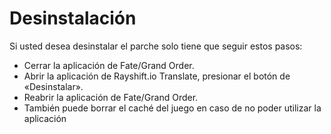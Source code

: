 # Desinstalación
Si usted desea desinstalar el parche solo tiene que seguir estos pasos:
* Cerrar la aplicación de Fate/Grand Order.
* Abrir la aplicación de Rayshift.io Translate, presionar el botón de «Desinstalar».
* Reabrir la aplicación de Fate/Grand Order.
* También puede borrar el caché del juego en caso de no poder utilizar la aplicación